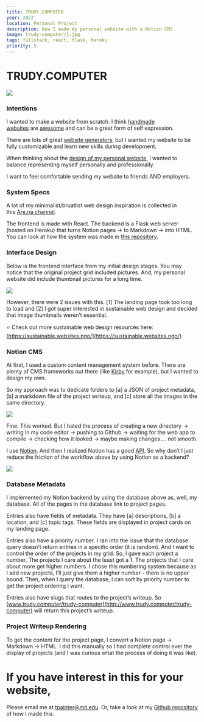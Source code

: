 ```yaml
---
title: TRUDY.COMPUTER
year: 2022
location: Personal Project
description: How I made my personal website with a Notion CMS
image: trudy-computer/1.jpg
tags: fullstack, react, flask, heroku
priority: 5
---
```


# TRUDY.COMPUTER 

![](/trudy-computer/2.jpg)

### Intentions 

I wanted to make a website from scratch. I think [handmade websites](https://gossipsweb.net/) are [awesome](https://tilde.town/~zach/folk-html.html) and can be a great form of self expression. 

There are lots of great [website generators](https://cargo.site/), but I wanted my website to be fully customizable and learn new skills during development. 

When thinking about the [design of my personal website](https://thecreativeindependent.com/guides/how-to-make-a-website-for-your-creative-work/), I wanted to balance representing myself personally and professionally. 

I want to feel comfortable sending my website to friends AND employers. 

 

### System Specs 

A lot of my minimalist/bruatlist web design inspiration is collected in this [Are.na channel](https://www.are.na/trudy-painter/ui-ux-e7l6cz6uksa). 

The frontend is made with React. The backend is a Flask web server (hosted on Heroku) that turns Notion pages → to Markdown → into HTML. You can look at how the system was made in [this repository](https://github.com/trudypainter/trudy-computer-react). 

### Interface Design 

Below is the frontend interface from my initial design stages. You may notice that the original project grid included pictures. And, my personal website did include thumbnail pictures for a long time. 

![](https://github.com/trudypainter/trudy-computer-react/blob/main/projects/trudy-computer/frontend.jpeg?raw=true) 

However, there were 2 issues with this. [1] The landing page took too long to load and [2] I got super interested in sustainable web design and decided that image thumbnails weren’t essential. 

⭐️ Check out more sustainable web design resources here: [https://sustainable.websites.ngo/](https://sustainable.websites.ngo/)  

### Notion CMS 

At first, I used a custom content management system before. There are plenty of CMS frameworks out there (like [Kirby](https://getkirby.com/) for example), but I wanted to design my own.  

So my approach was to dedicate folders to [a] a JSON of project metadata, [b] a markdown file of the project writeup, and [c] store all the images in the same directory.  

![](/trudy-computer/3.jpg)

 

Fine. This worked. But I hated the process of creating a new directory → writing in my code editor → pushing to Github → waiting for the web app to compile → checking how it looked → maybe making changes…. not smooth. 

I use [Notion](https://www.notion.so/). And then I realized Notion has a good [API](https://developers.notion.com/). So why don’t I just reduce the friction of the workflow above by using Notion as a backend? 

![](/trudy-computer/4.jpg)

### Database Metadata 

I implemented my Notion backend by using the database above as, well, my database. All of the pages in the database link to project pages.  

Entries also have fields of metadata. They have [a] descriptions, [b] a location, and [c] topic tags. These fields are displayed in project cards on my landing page. 

Entries also have a priority number. I ran into the issue that the database query doesn’t return entries in a specific order (it is random). And I want to control the order of the projects in my grid. So, I gave each project a number. The projects I care about the least got a 1. The projects that I care about more get higher numbers. I chose this numbering system because as I add new projects, I’ll just give them a higher number - there is no upper bound. Then, when I query the database, I can sort by priority number to get the project ordering I want. 

Entries also have slugs that routes to the project’s writeup. So [www.trudy.computer/trudy-computer](http://www.trudy.computer/trudy-computer) will return this project’s writeup. 

### Project Writeup Rendering 

To get the content for the project page, I convert a Notion page → Markdown → HTML. I did this manually so I had complete control over the display of projects (and I was curious what the process of doing it was like).  

# If you have interest in this for your website, 

Please email me at tpainter@mit.edu. Or, take a look at my [Github repository](https://github.com/trudypainter/trudy-computer-react) of how I made this. 

 

